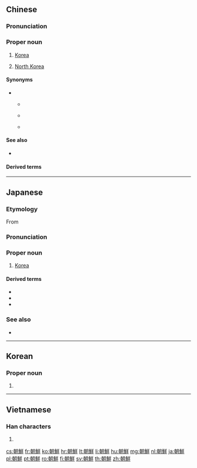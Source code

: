 {{also|朝鲜}}
==Chinese==
{{zh-forms|s=朝鲜}}
{{wikipedia|lang=zh}}

===Pronunciation===
{{zh-pron
|m=Cháoxiǎn,Cháoxiān,Zhāoxiān,2nb=Taiwan,3nb=rare but etymologically correct variant
|c=ciu4 sin1,ziu1 sin1
|h=pfs=Chêu-siên
|md=Dièu-siēng
|mn=Tiâu-sián
|w=3zau xi
|cat=pn
}}

===Proper noun===
{{zh-proper noun}}

# [[Korea]] {{gloss|both North Korea and South Korea}}
# {{lb|zh|chiefly|Mainland China}} [[North Korea]]

====Synonyms====
* {{sense|North Korea}}
** {{qualifier|full name}} {{zh-l|朝鮮民主主義人民共和國}}
** {{qualifier|Taiwan|Hong Kong}} {{zh-l|北韓}}
** {{qualifier|uncommon}} {{zh-l|北朝鮮}}

====See also====
* {{zh-l|韓國}}

====Derived terms====
{{zh-der|朝鮮半島|北朝鮮|南朝鮮|朝鮮文|朝鮮族|朝鮮民主主義人民共和國|朝鮮海峽|朝鮮薊|朝鮮語}}

{{zh-cat|Korea|Peninsulas|North Korea|Countries of Asia}}

----

==Japanese==
{{wikipedia|lang=ja}}
{{ja-kanjitab|ちょう|せん|yomi=o}}

===Etymology===
From {{der|ja|zh||朝鮮|sort=ちょうせん}}

{{IPAchar|/teusen/ > /tjoːsen/ [tɕoːsen]}}

===Pronunciation===
{{ja-pron|ちょうせん|acc=3|y=o}}

===Proper noun===
{{ja-pos|ちょうせん|proper|hhira=てうせん}}

# [[Korea]]

====Derived terms====
* {{ja-r|朝%鮮%語|^ちょう%せん%-ご}}
* {{ja-r|朝%鮮%人|^ちょう%せん%-じん}}
* {{ja-r|北%朝%鮮|^きた% ^ちょう%せん}}

===See also===
* {{ja-r|韓%国|^かん%こく}}

{{catlangcode|ja|Korea|sort=ちょうせん}}

----

==Korean==
{{ko-hanjatab}}

===Proper noun===
{{ko-propn|hangeul=조선|mr=Chosŏn|y=Cosen}}

# {{hanja form of|조선|[[Korea]]}}

----

==Vietnamese==
{{vi-hantutab}}

===Han characters===
{{vi-hantu}}

# {{han tu form of|Triều Tiên|[[Korea]]}}

[[cs:朝鮮]]
[[fr:朝鮮]]
[[ko:朝鮮]]
[[hr:朝鮮]]
[[lt:朝鮮]]
[[li:朝鮮]]
[[hu:朝鮮]]
[[mg:朝鮮]]
[[nl:朝鮮]]
[[ja:朝鮮]]
[[pl:朝鮮]]
[[pt:朝鮮]]
[[ro:朝鮮]]
[[fi:朝鮮]]
[[sv:朝鮮]]
[[th:朝鮮]]
[[zh:朝鮮]]
